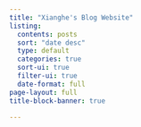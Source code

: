 ```yaml
---
title: "Xianghe's Blog Website"
listing:
  contents: posts
  sort: "date desc"
  type: default
  categories: true
  sort-ui: true
  filter-ui: true
  date-format: full
page-layout: full
title-block-banner: true

---
```



